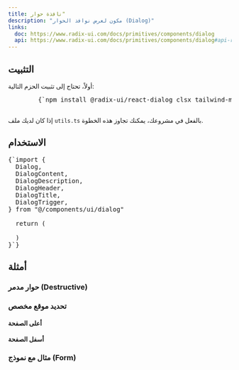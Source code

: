 ```yaml
---
title: نافذة حوار"
description: "مكون لعرض نوافذ الحوار (Dialog)"
links:
  doc: https://www.radix-ui.com/docs/primitives/components/dialog
  api: https://www.radix-ui.com/docs/primitives/components/dialog#api-reference
---
```


<ComponentPreview name="dialog-demo" />

## التثبيت

<div className="not-prose px-4 md:px-0">
  <Step>
    <StepItem title="تثبيت الحزم المطلوبة">
      أولاً، تحتاج إلى تثبيت الحزم التالية:
      <Pre className="language-bash">
        {`npm install @radix-ui/react-dialog clsx tailwind-merge`}
      </Pre>
    </StepItem>
    <StepItem title="إنشاء ملف utils.ts">
      <ComponentUtilsText />
      <ComponentUtils />
      <p className="text-gray-600 mt-2">
        إذا كان لديك ملف <code>utils.ts</code> بالفعل في مشروعك، يمكنك تجاوز هذه الخطوة.
      </p>
    </StepItem>
    <StepItem title="إنشاء مكون الحوار">
      <ComponentSource name="dialog-demo" />
    </StepItem>
  </Step>
</div>

## الاستخدام

<Pre className="language-tsx">
{`import {
  Dialog,
  DialogContent,
  DialogDescription,
  DialogHeader,
  DialogTitle,
  DialogTrigger,
} from "@/components/ui/dialog"

  return (
    <Dialog>
      <DialogTrigger>فتح</DialogTrigger>
      <DialogContent>
        <DialogHeader>
          <DialogTitle>هل أنت متأكد تمامًا؟</DialogTitle>
          <DialogDescription>
            لا يمكن التراجع عن هذا الإجراء. سيؤدي هذا إلى حذف حسابك نهائيًا
            وإزالة جميع بياناتك من خوادمنا.
          </DialogDescription>
        </DialogHeader>
      </DialogContent>
    </Dialog>
  )
}`}
</Pre>

## أمثلة

### حوار مدمر (Destructive)

<ComponentPreview name="dialog-demo" variant="destructive" />

### تحديد موقع مخصص

#### أعلى الصفحة

<ComponentPreview name="dialog-demo" variant="top" />

#### أسفل الصفحة

<ComponentPreview name="dialog-demo" variant="bottom" />

### مثال مع نموذج (Form)

<ComponentPreview name="dialog-demo" variant="form" />
